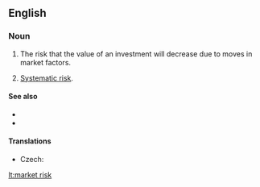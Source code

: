 ==English==

===Noun===
{{en-noun|sg=[[market]] [[risk]]|s|-}}

# {{finance}} The risk that the value of an investment will decrease due to moves in market factors.
# {{finance}} [[systematic risk|Systematic risk]].

====See also====
*{{pedialite}}
*{{pedialite|Modern portfolio theory}}

====Translations====
{{trans-top|type of risk}}
* Czech: {{t-|cs|tržní riziko|n}}
{{trans-mid}}
{{trans-bottom}}

[[lt:market risk]]